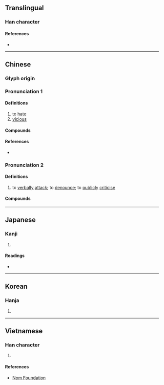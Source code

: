 {{also|怼}}
{{character info/new}}
==Translingual==

===Han character===
{{Han char|rn=61|rad=心|as=14|sn=18|four=34330|canj=TIP|ids=⿱對心}}

====References====
* {{Han ref|kx=0406.370|dkj=11376|dj=0747.300|hdz=42363.100|uh=61DF|ud=25055|bh=EFC8|bd=61384}}

----

==Chinese==
{{zh-forms|s=怼}}

===Glyph origin===
{{Han etym}}

===Pronunciation 1===
{{zh-pron
|m=duì
|c=deoi6,zeoi6
|mc=y
|oc=y
|cat=v
}}

====Definitions====
{{zh-hanzi}}

# to [[hate]]
# [[vicious]]

====Compounds====
{{zh-der|怨懟|慍懟}}

====References====
* {{R:yue:Hanzi}}

===Pronunciation 2===
{{zh-pron
|m=duǐ
}}

====Definitions====
{{zh-hanzi}}

# {{lb|zh|newly-appeared orthography|slang|or|dialectal}} to [[verbally]] [[attack]]; to [[denounce]]; to [[publicly]] [[criticise]]

====Compounds====
{{zh-der|怒懟}}

----

==Japanese==

===Kanji===
{{ja-kanji|grade=|rs=心14}}

# {{defn|lang=ja|sort=心14}}

====Readings====
* {{ja-readings|on=[[つい]] (tsui), [[ずい]] (zui), [[たい]] (tai)|kun=[[うらむ]] (uramu)}}

----

==Korean==

===Hanja===
{{ko-hanja|hangeul=대|eumhun=|rv=dae|mr=tae|y=tay}}

# {{defn|lang=ko|sort=心14}}

----

==Vietnamese==

===Han character===
{{vi-readings|rs=心14|hanviet=tủi}}

# {{defn|lang=vi|sort=心14}}

====References====
* [http://nomfoundation.org/common/nom_details.php?codepoint=61df Nom Foundation]